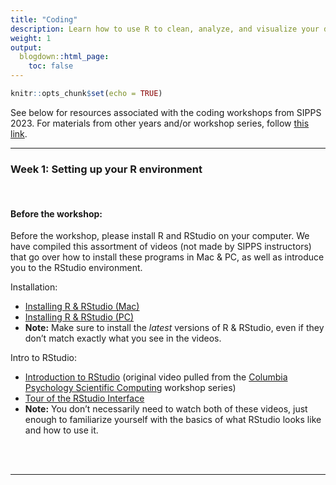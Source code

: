 ```yaml
---
title: "Coding"
description: Learn how to use R to clean, analyze, and visualize your data.
weight: 1
output:
  blogdown::html_page:
    toc: false
---
```


```r
knitr::opts_chunk$set(echo = TRUE)
```

See below for resources associated with the coding workshops from SIPPS 2023. For materials from other years and/or workshop series, follow [this link](/workshops). 

<hr>

### Week 1: Setting up your R environment
<br>

#### Before the workshop:
<p>
Before the workshop, please install R and RStudio on your computer. We have compiled this assortment of videos (not made by SIPPS instructors) that go over how to install these programs in Mac & PC, as well as introduce you to the RStudio environment.
<p>

Installation:
<ul>
<li>[Installing R & RStudio (Mac)](https://www.youtube.com/watch?v=LanBozXJjOk){target="_blank"}
<li>[Installing R & RStudio (PC)](https://www.youtube.com/watch?v=TFGYlKvQEQ4){target="_blank"}
<li>**Note:** Make sure to install the *latest* versions of R & RStudio, even if they don't match exactly what you see in the videos.
</ul>

<p>
Intro to RStudio:
<ul>
<li>[Introduction to RStudio](https://www.youtube.com/watch?v=glzNmxU1eU8){target="_blank"} (original video pulled from the [Columbia Psychology Scientific Computing](https://cu-psych-computing.github.io/cu-psych-comp-tutorial/){target="_blank"} workshop series)
<li>[Tour of the RStudio Interface](https://www.youtube.com/watch?v=XdgfhqNtje4){target="_blank"}
<li>**Note:** You don't necessarily need to watch both of these videos, just enough to familiarize yourself with the basics of what RStudio looks like and how to use it.
</ul>

<br><br>
<hr>